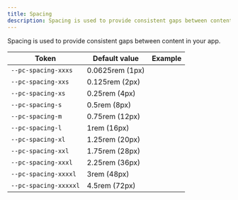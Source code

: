 ```yaml
---
title: Spacing
description: Spacing is used to provide consistent gaps between content in your app.
---
```


Spacing is used to provide consistent gaps between content in your app.

| Token                 | Default value   | Example                                                                  |
| --------------------- | --------------- | ------------------------------------------------------------------------ |
| `--pc-spacing-xxxs`   | 0.0625rem (1px) | <div class="spacing-demo" style="width: var(--pc-spacing-xxxs)"></div>   |
| `--pc-spacing-xxs`    | 0.125rem (2px)  | <div class="spacing-demo" style="width: var(--pc-spacing-xxs)"></div>    |
| `--pc-spacing-xs`     | 0.25rem (4px)   | <div class="spacing-demo" style="width: var(--pc-spacing-xs)"></div>     |
| `--pc-spacing-s`      | 0.5rem (8px)    | <div class="spacing-demo" style="width: var(--pc-spacing-s)"></div>      |
| `--pc-spacing-m`      | 0.75rem (12px)  | <div class="spacing-demo" style="width: var(--pc-spacing-m)"></div>      |
| `--pc-spacing-l`      | 1rem (16px)     | <div class="spacing-demo" style="width: var(--pc-spacing-l)"></div>      |
| `--pc-spacing-xl`     | 1.25rem (20px)  | <div class="spacing-demo" style="width: var(--pc-spacing-xl)"></div>     |
| `--pc-spacing-xxl`    | 1.75rem (28px)  | <div class="spacing-demo" style="width: var(--pc-spacing-xxl)"></div>    |
| `--pc-spacing-xxxl`   | 2.25rem (36px)  | <div class="spacing-demo" style="width: var(--pc-spacing-xxxl)"></div>   |
| `--pc-spacing-xxxxl`  | 3rem (48px)     | <div class="spacing-demo" style="width: var(--pc-spacing-xxxxl)"></div>  |
| `--pc-spacing-xxxxxl` | 4.5rem (72px)   | <div class="spacing-demo" style="width: var(--pc-spacing-xxxxxl)"></div> |
